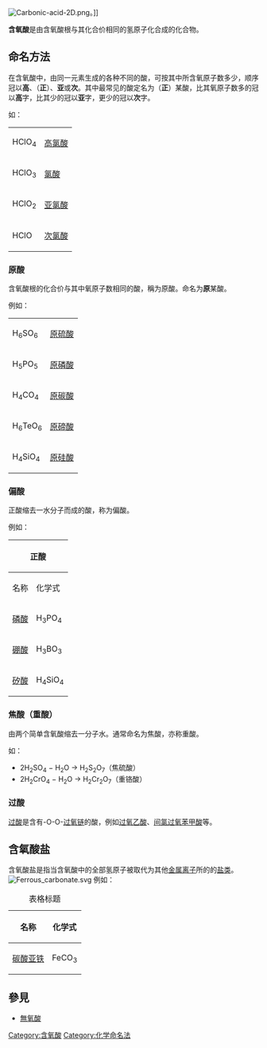 {{chemref|time=2011-01-30T20:17:41+00:00 }}

[[File:Carbonic-acid-2D.png|thumb]]。]]

'''含氧酸'''是由含氧酸根与其化合价相同的氢原子化合成的化合物。

== 命名方法 ==

在含氧酸中，由同一元素生成的各种不同的酸，可按其中所含氧原子数多少，顺序冠以'''高'''、（'''正'''）、'''亚'''或'''次'''。其中最常见的酸定名为（'''正'''）某酸，比其氧原子数多的冠以'''高'''字，比其少的冠以'''亚'''字，更少的冠以'''次'''字。

如：

{| border=1
|-
| HClO<sub>4</sub> || [[高氯酸|高氯酸]]
|-
| HClO<sub>3</sub> || [[氯酸|氯酸]]
|-
| HClO<sub>2</sub> || [[亚氯酸|亚氯酸]]
|-
| HClO || [[次氯酸|次氯酸]]
|}

=== 原酸 ===

含氧酸根的化合价与其中氧原子数相同的酸，稱为原酸。命名为'''原'''某酸。

例如：

{| border=1
|-
| H<sub>6</sub>SO<sub>6</sub> || [[原硫酸|原硫酸]]
|-
| H<sub>5</sub>PO<sub>5</sub> || [[原磷酸|原磷酸]]
|-
| H<sub>4</sub>CO<sub>4</sub> || [[原碳酸|原碳酸]]
|-
| H<sub>6</sub>TeO<sub>6</sub> || [[原碲酸|原碲酸]]
|-
| H<sub>4</sub>SiO<sub>4</sub> || [[原硅酸|原硅酸]]
|}

=== 偏酸 ===

正酸缩去一水分子而成的酸，称为偏酸。

例如：

{| border=1
|-
!colspan=2|正酸
!colspan=2|偏酸
|-
!名称
!化学式
!名称
!化学式
|-
| [[磷酸|磷酸]]
| H<sub>3</sub>PO<sub>4</sub>
| [[偏磷酸|偏磷酸]]
| HPO<sub>3</sub>
|-
| [[硼酸|硼酸]]
| H<sub>3</sub>BO<sub>3</sub>
| [[偏硼酸|偏硼酸]]
| HBO<sub>2</sub>
|-
|[[硅酸|矽酸]]
|H<sub>4</sub>SiO<sub>4</sub>
|[[原硅酸|偏矽酸]]
|H<sub>2</sub>SiO<sub>3</sub>
|}

=== 焦酸（重酸） ===

由两个简单含氧酸缩去一分子水。通常命名为焦酸，亦称重酸。

如：

*2H<sub>2</sub>SO<sub>4</sub> − H<sub>2</sub>O → H<sub>2</sub>S<sub>2</sub>O<sub>7</sub>（焦硫酸）
*2H<sub>2</sub>CrO<sub>4</sub> − H<sub>2</sub>O → H<sub>2</sub>Cr<sub>2</sub>O<sub>7</sub>（重铬酸）

=== 过酸 ===

[[过酸|过酸]]是含有-O-O-[[过氧化物|过氧链]]的酸，例如[[过氧乙酸|过氧乙酸]]、[[间氯过氧苯甲酸|间氯过氧苯甲酸]]等。

==  含氧酸盐 ==
{{Incomplete|章节}}
含氧酸盐是指当含氧酸中的全部氢原子被取代为其他[[金属离子|金属离子]]所的的[[盐_(化学)|盐类]]。
[[File:Ferrous_carbonate.svg|right]]
例如：
{| class="wikitable"
|+ 表格标题
! 名称 !! 化学式
|-
| [[碳酸亚铁|碳酸亚铁]] || FeCO<sub>3</sub>
|}

== 參見 ==

* [[無氧酸|無氧酸]]

{{chem-stub}}

[[Category:含氧酸|Category:含氧酸]]
[[Category:化学命名法|Category:化学命名法]]